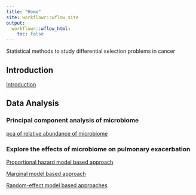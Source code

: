 ```yaml
---
title: "Home"
site: workflowr::wflow_site
output:
  workflowr::wflow_html:
    toc: false
---
```


Statistical methods to study differential selection problems in cancer

## Introduction
[Introduction](Introduction.html)


## Data Analysis

### Principal component analysis of microbiome

[pca of relative abundance of microbiome](pca-of-relative-abundance-of-microbiome.html)

### Explore the effects of microbiome on pulmonary exacerbation

[Proportional hazard model based approach](survival-model.html)

[Marginal model based approach](marginal-model.html)

[Random-effect model based approaches](random-effect-model.html)


